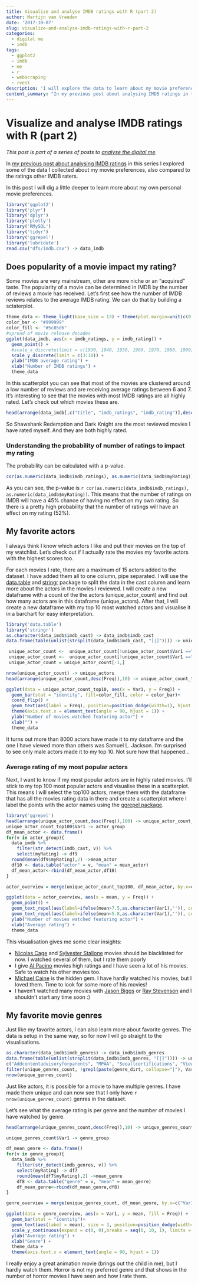```yaml
---
title: Visualize and analyse IMDB ratings with R (part 2)
author: Martijn van Vreeden
date: '2017-10-07'
slug: visualize-and-analyse-imdb-ratings-with-r-part-2
categories:
  - digital me
  - imdb
tags:
  - ggplot2
  - imdb
  - me
  - r
  - webscraping
  - rvest
description: 'I will explore the data to learn about my movie preferences. I will be using some R packages to structure the data properly and other packages to build plots'
content_summary: "In my previous post about analysing IMDB ratings in this series I explored some of the data I collected about my movie preferences, also compared to the ratings other IMDB raters. In this post I will dig a little deeper to learn more about my own personal movie preferences."
---
```


# Visualize and analyse IMDB ratings with R (part 2)

_This post is part of a series of posts to [analyse the digital me](/meet-the-digital-me/)._

In [my previous post about analysing IMDB ratings](/visualize-and-analyse-imdb-ratings-with-r/) in this series I explored some of the data I collected about my movie preferences, also compared to the ratings other IMDB raters.

In this post I will dig a little deeper to learn more about my own personal movie preferences. 

```r
library('ggplot2')
library('plyr')
library('dplyr')
library('plotly')
library('RMySQL')
library('tidyr')
library('ggrepel')
library('lubridate')
read.csv("dfs/imdb.csv") -> data_imdb
```

## Does popularity of a movie impact my rating?

Some movies are very mainstream, other are more niche or an "acquired" taste. The popularity of a movie can be determined in IMDB by the number of reviews a movie has received. Let's first see how the number of IMDB reviews relates to the average IMDB rating. We can do that by building a sctaterplot.

```r
theme_data <- theme_light(base_size = 13) + theme(plot.margin=unit(c(0.5,1,1.5,1.2),"cm")) 
color_bar <- "#999999"
color_fill <- "#5c85d6"
#spread of movie release decades
ggplot(data_imdb, aes(x = imdb_ratings, y = imdb_rating)) +
  geom_point() +
  #scale_x_discrete(limit = c(1930, 1940, 1950, 1960, 1970, 1980, 1990, 2000, 2010)) + 
  scale_y_discrete(limit = c(3:10)) + 
  ylab("IMDB average rating") +
  xlab("Number of IMDB ratings") +   
  theme_data
```

In this scatterplot you can see that most of the movies are clustered around a low number of reviews and are receiving average ratings between 6 and 7. It's interesting to see that the movies with most IMDB ratings are all highly rated. Let's check out which movies these are.

```r
head(arrange(data_imdb[,c("title", "imdb_ratings", "imdb_rating")],desc(imdb_ratings)),10)
```

So Shawshank Redemption and Dark Knight are the most reviewed movies I have rated myself. And they are both highly rated.

### Understanding the probability of number of ratings to impact my rating

The probability can be calculated with a p-value.

```r
cor(as.numeric(data_imdb$imdb_ratings), as.numeric(data_imdb$myRating))
```

As you can see, the p-value is `r cor(as.numeric(data_imdb$imdb_ratings), as.numeric(data_imdb$myRating))`. This means that the number of ratings on IMDB will have a 45% chance of having no effect on my own rating. So there is a pretty high probability that the number of ratings will have an effect on my rating (52%). 

## My favorite actors

I always think I know which actors I like and put their movies on the top of my watchlist. Let's check out if I actually rate the movies my favorite actors with the highest scores too.

For each movies I rate, there are a maximum of 15 actors added to the dataset. I have added them all to one column, pipe separated. I will use the [data.table](https://cran.r-project.org/web/packages/data.table/vignettes/datatable-intro.html) and [stringr](https://cran.r-project.org/web/packages/stringr/vignettes/stringr.html) package to split the data in the cast column and learn more about the actors in the movies I reviewed. I will create a new dataframe with a count of the the actors (unique_actor_count) and find out how many actors are in this dataframe (unique_actors). After that, I will create a new dataframe with my top 10 most watched actors and visualise it in a barchart for easy interpretation.

```r
library('data.table')
library('stringr')
as.character(data_imdb$imdb_cast) -> data_imdb$imdb_cast
data.frame(table(unlist(strsplit(data_imdb$imdb_cast, "[|]")))) -> unique_actor_count
```

```r
 unique_actor_count <-  unique_actor_count[!unique_actor_count$Var1 =="Rest of cast listed alphabetically:",]
 unique_actor_count <-  unique_actor_count[!unique_actor_count$Var1 =="",]
 unique_actor_count = unique_actor_count[-1,]
```

```r
nrow(unique_actor_count) -> unique_actors
head(arrange(unique_actor_count,desc(Freq)),10) -> unique_actor_count_top10

ggplot(data = unique_actor_count_top10, aes(x = Var1, y = Freq)) +
  geom_bar(stat = "identity", fill=color_fill, color = color_bar)+
  coord_flip() +
  geom_text(aes(label = Freq), position=position_dodge(width=1), hjust = -0.5) + 
  theme(axis.text.x = element_text(angle = 90, hjust = 1)) +
  ylab("Number of movies watched featuring actor") +
  xlab("") +
  theme_data

```

It turns out more than 8000 actors have made it to my dataframe and the one I have viewed more than others was Samuel L. Jackson. I'm surprised to see only male actors made it to my top 10. Not sure how that happened...

### Average rating of my most popular actors

Next, I want to know if my most popular actors are in highly rated movies. I'll stick to my top 100 most popular actors and visualise these in a scatterplot. This means I will select the top100 actors, merge them with the dataframe that has all the movies rating data in there and create a scatterplot where I label the points with the actor names using the [ggrepel package](https://cran.r-project.org/web/packages/ggrepel/index.html).

```r
library('ggrepel')
head(arrange(unique_actor_count,desc(Freq)),100) -> unique_actor_count_top100
unique_actor_count_top100$Var1 -> actor_group
df_mean_actor <- data.frame()
for(v in actor_group){
  data_imdb %>%
    filter(str_detect(imdb_cast, v)) %>%
    select(myRating) -> df9
  round(mean(df9$myRating),2) ->mean_actor
  df10 <- data.table("actor" = v, "mean" = mean_actor)
  df_mean_actor<-rbind(df_mean_actor,df10)
}

actor_overview = merge(unique_actor_count_top100, df_mean_actor, by.x=c("Var1"), by.y=c("actor"))

ggplot(data = actor_overview, aes(x = mean, y = Freq)) +
  geom_point() +
  geom_text_repel(aes(label=ifelse(mean>7.5,as.character(Var1),'')), color = "forestgreen", box.padding = unit(0.8, "lines")) +
  geom_text_repel(aes(label=ifelse(mean<5.8,as.character(Var1),'')), color = "red", box.padding = unit(2.2, "lines")) +
  ylab("Number of movies watched featuring actor") +
  xlab("Average rating") +
  theme_data
```
This visualisation gives me some clear insights:

* [Nicolas Cage](https://www.imdb.com/name/nm0000115/) and [Sylvester Stallone](https://www.imdb.com/name/nm0000230/) movies should be blacklisted for now. I watched several of them, but I rate them poorly
* I give [Al Pacino](https://www.imdb.com/name/nm0000199/) movies high ratings and I have seen a lot of his movies. Safe to watch his other movies too.
* [Michael Caine](https://www.imdb.com/name/nm0000323/) is the hidden gem. I have hardly watched his movies, but I loved them. Time to look for some more of his movies!
* I haven't watched many movies with [Jason Biggs](https://www.imdb.com/name/nm0004755/) or [Ray Stevenson](https://www.imdb.com/name/nm0829032/) and I shouldn't start any time soon :)

## My favorite movie genres

Just like my favorite actors, I can also learn more about favorite genres. The data is setup in the same way, so for now I will go straight to the visualisations.

```r
as.character(data_imdb$imdb_genres) -> data_imdb$imdb_genres
data.frame(table(unlist(strsplit(data_imdb$imdb_genres, "[|]")))) -> unique_genres_count
c("Addcontentadvisoryforparents", "MPAA", "Seeallcertifications", "Viewcontentadvisory") -> genre_dirt
filter(unique_genres_count, !grepl(paste(genre_dirt, collapse="|"), Var1)) -> unique_genres_count
nrow(unique_genres_count)
```
Just like actors, it is possible for a movie to have multiple genres. I have made them unique and can now see that I only have `r nrow(unique_genres_count)` genres in the dataset. 

Let's see what the average rating is per genre and the number of movies I have watched by genre.

```r
head(arrange(unique_genres_count,desc(Freq)),10) -> unique_genres_count_top10

unique_genres_count$Var1 -> genre_group

df_mean_genre <- data.frame()
for(v in genre_group){
  data_imdb %>%
    filter(str_detect(imdb_genres, v)) %>%
    select(myRating) -> df7
    round(mean(df7$myRating),2) ->mean_genre
    df8 <- data.table("genre" = v, "mean" = mean_genre)
    df_mean_genre<-rbind(df_mean_genre,df8)
}

genre_overview = merge(unique_genres_count, df_mean_genre, by.x=c("Var1"), by.y=c("genre"))

ggplot(data = genre_overview, aes(x = Var1, y = mean, fill = Freq)) +
  geom_bar(stat = "identity")+
  geom_text(aes(label = mean), size = 3, position=position_dodge(width=1), vjust = -1) + 
  scale_y_continuous(expand = c(0, 0),breaks = seq(0, 10, 1), limits = c(0,8)) +  
  ylab("Average rating") +
  xlab("Genre") +
  theme_data +  
  theme(axis.text.x = element_text(angle = 90, hjust = 1))
```

I really enjoy a great animation movie (brings out the child in me), but I hardly watch them. Horror is not my preferred genre and that shows in the number of horror movies I have seen and how I rate them.

